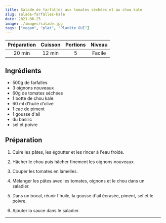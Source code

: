 ```yaml
---
title: Salade de farfalles aux tomates sèchées et au chou kale
slug: salade-farfalles-kale
date: 2021-06-25
image: ./images/salade.jpg
tags: ["vegan", "plat", "Planète OUI"]
---
```


| Préparation | Cuisson | Portions | Niveau |
| :-: | :-: | :-: | :-: |
| 20 min | 12 min | 5 | Facile |

## Ingrédients
- <ListItem>500g de farfalles</ListItem>
- <ListItem>3 oignons nouveaux</ListItem>
- <ListItem>60g de tomates séchées</ListItem>
- <ListItem>1 botte de chou kale</ListItem>
- <ListItem>60 ml d'huile d'olive</ListItem>
- <ListItem>1 cac de piment</ListItem>
- <ListItem>1 gousse d'ail</ListItem>
- <ListItem>du basilic</ListItem>
- <ListItem>sel et poivre</ListItem>


## Préparation

1. Cuire les pâtes, les égoutter et les rincer à l'eau froide.

2. Hâcher le chou puis hâcher finement les oignons nouveaux.

3. Couper les tomates en lamelles.

4. Mélanger les pâtes avec les tomates, oignons et le chou dans un saladier.

5. Dans un bocal, réunir l'huile, la gousse d'ail écrasée, piment, sel et le poivre.

6. Ajouter la sauce dans le saladier.

---
